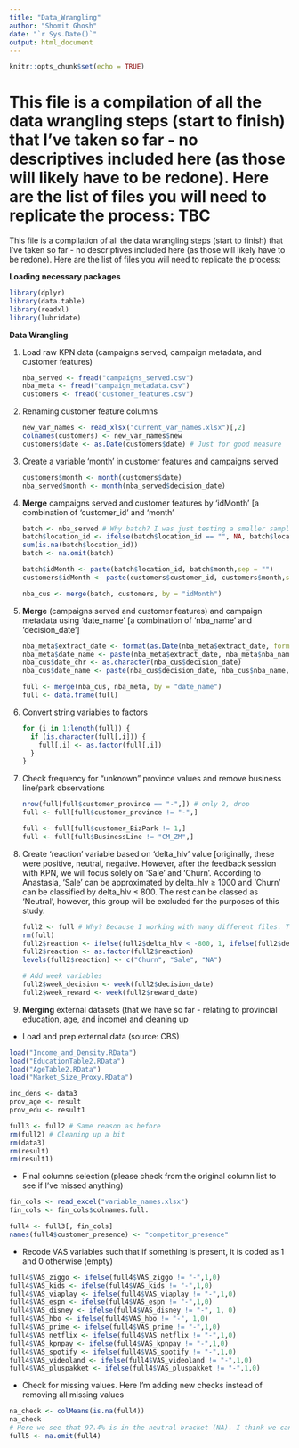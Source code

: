 ```yaml
---
title: "Data_Wrangling"
author: "Shomit Ghosh"
date: "`r Sys.Date()`"
output: html_document
---
```


```r
knitr::opts_chunk$set(echo = TRUE)
```

This file is a compilation of all the data wrangling steps (start to finish) that I've taken so far - no descriptives included here (as those will likely have to be redone). Here are the list of files you will need to replicate the process: TBC
=======
This file is a compilation of all the data wrangling steps (start to finish) that I've taken so far - no descriptives included here (as those will likely have to be redone). Here are the list of files you will need to replicate the process:

**Loading necessary packages**

```r
library(dplyr)
library(data.table)
library(readxl)
library(lubridate)
```

**Data Wrangling**

1.  Load raw KPN data (campaigns served, campaign metadata, and customer features)

    ```r
    nba_served <- fread("campaigns_served.csv")
    nba_meta <- fread("campaign_metadata.csv")
    customers <- fread("customer_features.csv")
    ```

2.  Renaming customer feature columns

    ```r
    new_var_names <- read_xlsx("current_var_names.xlsx")[,2]
    colnames(customers) <- new_var_names$new
    customers$date <- as.Date(customers$date) # Just for good measure
    ```

3.  Create a variable 'month' in customer features and campaigns served

    ```r
    customers$month <- month(customers$date)
    nba_served$month <- month(nba_served$decision_date)
    ```

4.  **Merge** campaigns served and customer features by 'idMonth' [a combination of 'customer_id' and 'month'

    ```r
    batch <- nba_served # Why batch? I was just testing a smaller sample and didn't wanna rename                     # everything from batch to something else.
    batch$location_id <- ifelse(batch$location_id == "", NA, batch$location_id)
    sum(is.na(batch$location_id))
    batch <- na.omit(batch)

    batch$idMonth <- paste(batch$location_id, batch$month,sep = "")
    customers$idMonth <- paste(customers$customer_id, customers$month,sep = "")

    nba_cus <- merge(batch, customers, by = "idMonth")
    ```

5.  **Merge** (campaigns served and customer features) and campaign metadata using 'date_name' [a combination of 'nba_name' and 'decision_date']

    ```r
    nba_meta$extract_date <- format(as.Date(nba_meta$extract_date, format = "%d/%m/%Y"), "%Y-%m-%d")
    nba_meta$date_name <- paste(nba_meta$extract_date, nba_meta$nba_name, sep = "")
    nba_cus$date_chr <- as.character(nba_cus$decision_date)
    nba_cus$date_name <- paste(nba_cus$decision_date, nba_cus$nba_name, sep = "")

    full <- merge(nba_cus, nba_meta, by = "date_name")
    full <- data.frame(full)
    ```

6.  Convert string variables to factors

    ```r
    for (i in 1:length(full)) {
      if (is.character(full[,i])) {
        full[,i] <- as.factor(full[,i])
      }
    }
    ```

7.  Check frequency for "unknown" province values and remove business line/park observations

    ```r
    nrow(full[full$customer_province == "-",]) # only 2, drop
    full <- full[full$customer_province != "-",]

    full <- full[full$customer_BizPark != 1,]
    full <- full[full$BusinessLine != "CM_ZM",]
    ```

8.  Create 'reaction' variable based on 'delta_hlv' value [originally, these were positive, neutral, negative. However, after the feedback session with KPN, we will focus solely on 'Sale' and 'Churn'. According to Anastasia, 'Sale' can be approximated by delta_hlv $\geq$ 1000 and 'Churn' can be classified by delta_hlv $\leq$ 800. The rest can be classed as 'Neutral', however, this group will be excluded for the purposes of this study.

    ```r
    full2 <- full # Why? Because I working with many different files. Too late to change it now               # teehee
    rm(full)
    full2$reaction <- ifelse(full2$delta_hlv < -800, 1, ifelse(full2$delta_hlv > 1000, 2, NA))
    full2$reaction <- as.factor(full2$reaction)
    levels(full2$reaction) <- c("Churn", "Sale", "NA")

    # Add week variables
    full2$week_decision <- week(full2$decision_date)
    full2$week_reward <- week(full2$reward_date)
    ```

9.  **Merging** external datasets (that we have so far - relating to provincial education, age, and income) and cleaning up

-   Load and prep external data (source: CBS)

```r
load("Income_and_Density.RData")
load("EducationTable2.RData")
load("AgeTable2.RData")
load("Market_Size_Proxy.RData")

inc_dens <- data3
prov_age <- result
prov_edu <- result1

full3 <- full2 # Same reason as before
rm(full2) # Cleaning up a bit
rm(data3)
rm(result)
rm(result1)
```

-   Final columns selection (please check from the original column list to see if I've missed anything)

```r
fin_cols <- read_excel("variable_names.xlsx")
fin_cols <- fin_cols$colnames.full.

full4 <- full3[, fin_cols]
names(full4$customer_presence) <- "competitor_presence"
```

-   Recode VAS variables such that if something is present, it is coded as 1 and 0 otherwise (empty)

```r
full4$VAS_ziggo <- ifelse(full4$VAS_ziggo != "-",1,0)
full4$VAS_kids <- ifelse(full4$VAS_kids != "-",1,0)
full4$VAS_viaplay <- ifelse(full4$VAS_viaplay != "-",1,0)
full4$VAS_espn <- ifelse(full4$VAS_espn != "-",1,0)
full4$VAS_disney <- ifelse(full4$VAS_disney != "-", 1, 0)
full4$VAS_hbo <- ifelse(full4$VAS_hbo != "-", 1,0)
full4$VAS_prime <- ifelse(full4$VAS_prime != "-",1,0)
full4$VAS_netflix <- ifelse(full4$VAS_netflix != "-",1,0)
full4$VAS_kpnpay <- ifelse(full4$VAS_kpnpay != "-",1,0)
full4$VAS_spotify <- ifelse(full4$VAS_spotify != "-",1,0)
full4$VAS_videoland <- ifelse(full4$VAS_videoland != "-",1,0)
full4$VAS_pluspakket <- ifelse(full4$VAS_pluspakket != "-",1,0)
```

-   Check for missing values. Here I'm adding new checks instead of removing all missing values

```r
na_check <- colMeans(is.na(full4))
na_check
# Here we see that 97.4% is in the neutral bracket (NA). I think we can either decide to focus only on sale/churn (this would be much easier, since we will be able to perform logistic regression - but then our sample drops to ~5700 even before removing missing customer features. So, we might have to go with the more complex option of No effect, Acquisition/Cross-Sell, Churn, and Change Orders)
full5 <- na.omit(full4)
```
